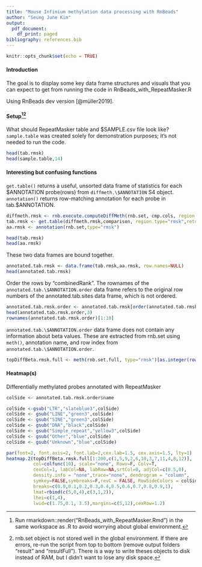 ```yaml
---
title: "Mouse Infinium methylation data processing with RnBeads"
author: "Seung June Kim"
output:
  pdf_document:
    df_print: paged
bibliography: references.bib
---
```


```r
knitr::opts_chunk$set(echo = TRUE)
```

#### Introduction

The goal is to display some key data frame structures and visuals that you can expect to get from running the code in RnBeads_with_RepeatMasker.R

Using RnBeads dev version [@müller2019].

#### Setup[^1][^2]

[^1]: Run rmarkdown::render("RnBeads_with_RepeatMasker.Rmd") in the same workspace as .R to avoid worrying about global environment.

[^2]: rnb.set object is not stored well in the global environment. If there are errors, re-run the script from top to bottom (remove output folders "result" and "resultFull"). There is a way to write theses objects to disk instead of RAM, but I didn't want to lose any disk space.

What should RepeatMasker table and \$SAMPLE.csv file look like? `sample.table` was created solely for demonstration purposes; it's not needed to run the code.

```r
head(tab.rmsk)
head(sample.table,14)
```

#### Interesting but confusing functions

`get.table()` returns a useful, unsorted data frame of statistics for each \$ANNOTATION probe(rows) from `diffmeth.\$ANNOTATION` S4 object. `annotation()` returns row-matching annotation for each probe in tab.\$ANNOTATION.

```r
diffmeth.rmsk <- rnb.execute.computeDiffMeth(rnb.set, cmp.cols, region.types="rmsk")
tab.rmsk <- get.table(diffmeth.rmsk,comparison, region.type="rmsk",return.data.frame=T)
aa.rmsk <- annotation(rnb.set,type="rmsk")
```

```r
head(tab.rmsk)
head(aa.rmsk)
```

These two data frames are bound together.

```r
annotated.tab.rmsk <- data.frame(tab.rmsk,aa.rmsk, row.names=NULL)
head(annotated.tab.rmsk)
```

Order the rows by "combinedRank". The rownames of the `annotated.tab.\$ANNOTATION.order` data frame refers to the original row numbers of the annotated.tab.sites data frame, which is not ordered.

```r
annotated.tab.rmsk.order <- annotated.tab.rmsk[order(annotated.tab.rmsk[,"combinedRank"]),]
head(annotated.tab.rmsk.order,3)
rownames(annotated.tab.rmsk.order)[1:10]
```

`annotated.tab.\$ANNOTATION.order` data frame does not contain any information about beta values. These are extracted from rnb.set using `meth()`, annotation name, and row index from `annotated.tab.\$ANNOTATION.order`.

```r
topDiffBeta.rmsk.full <- meth(rnb.set.full, type="rmsk")[as.integer(rownames(annotated.tab.rmsk.order)),]

```

#### Heatmap(s)

Differentially methylated probes annotated with RepeatMasker

```r
colSide <- annotated.tab.rmsk.order$name

colSide <-gsub("LTR","slateblue3",colSide)
colSide <- gsub("LINE","green3",colSide)
colSide <- gsub("SINE","green3",colSide)
colSide <- gsub("DNA","black",colSide)
colSide <- gsub("Simple_repeat","yellow3",colSide)
colSide <- gsub("Other","blue",colSide)
colSide <- gsub("Unknown","blue",colSide)

par(font=2, font.axis=2, font.lab=2,cex.lab=1.5, cex.axis=1.5, lty=1)
heatmap.2(topDiffBeta.rmsk.full[1:200,c(1,5,9,2,6,10,3,7,11,4,8,12)],
          col=colfunc(10), scale="none", Rowv=F, Colv=T,
          cexCol=1, labCol=NA, labRow=NA,srtCol=0, adjCol=c(0.5,0),
          density.info = "none",trace="none", dendrogram = "column",
          symkey=FALSE,symbreaks=F,revC = FALSE, RowSideColors = colSide[1:200],
          breaks=c(0.0,0.1,0.2,0.3,0.4,0.5,0.6,0.7,0.8,0.9,1),
          lmat=rbind(c(5,0,4),c(3,1,2)),
          lhei=c(1,4),
          lwid=c(1.75,0.1, 3.5),margins=c(5,12),cexRow=1.2)
```
